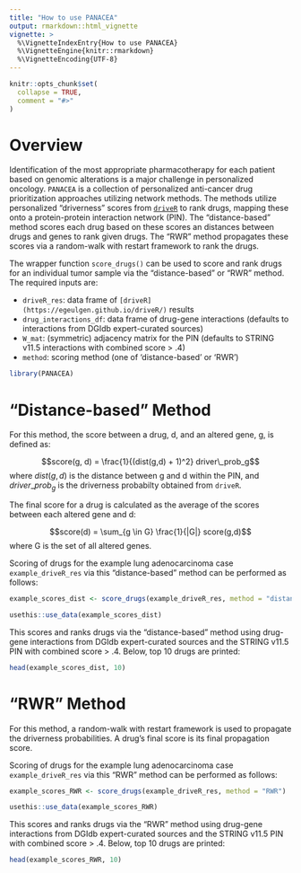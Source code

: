 ```yaml
---
title: "How to use PANACEA"
output: rmarkdown::html_vignette
vignette: >
  %\VignetteIndexEntry{How to use PANACEA}
  %\VignetteEngine{knitr::rmarkdown}
  %\VignetteEncoding{UTF-8}
---
```


```r
knitr::opts_chunk$set(
  collapse = TRUE,
  comment = "#>"
)
```


# Overview

Identification of the most appropriate pharmacotherapy for each patient based on genomic alterations is a major challenge in personalized oncology. `PANACEA` is a collection of personalized anti-cancer drug prioritization approaches utilizing network methods. The methods utilize personalized "driverness" scores from [`driveR`](https://egeulgen.github.io/driveR/) to rank drugs, mapping these onto a protein-protein interaction network (PIN). The "distance-based" method scores each drug based on these scores an distances between drugs and genes to rank given drugs. The "RWR" method propagates these scores via a random-walk with restart framework to rank the drugs.

The wrapper function `score_drugs()` can be used to score and rank drugs for an individual tumor sample via the "distance-based" or "RWR" method. The required inputs are:

- `driveR_res`: data frame of `[driveR](https://egeulgen.github.io/driveR/)` results
- `drug_interactions_df`: data frame of drug-gene interactions (defaults to interactions from DGIdb expert-curated sources)
- `W_mat`: (symmetric) adjacency matrix for the PIN (defaults to STRING v11.5 interactions with combined score > .4)
- `method`: scoring method (one of 'distance-based' or 'RWR')

```r
library(PANACEA)
```

# "Distance-based" Method

For this method, the score between a drug, d, and an altered gene, g, is defined as:

$$score(g, d) = \frac{1}{(dist(g,d) + 1)^2} driver\_prob_g$$
where $dist(g,d)$ is the distance between g and d within the PIN, and $driver\_prob_g$ is the driverness probabilty obtained from `driveR`.

The final score for a drug is calculated as the average of the scores between each altered gene and d:

$$score(d) = \sum_{g \in G} \frac{1}{|G|} score(g,d)$$
where G is the set of all altered genes.

Scoring of drugs for the example lung adenocarcinoma case `example_driveR_res` via this "distance-based" method can be performed as follows:

```r
example_scores_dist <- score_drugs(example_driveR_res, method = "distance-based")
```

```r
usethis::use_data(example_scores_dist)
```

This scores and ranks drugs via the "distance-based" method using drug-gene interactions from DGIdb expert-curated sources and the STRING v11.5 PIN with combined score > .4. Below, top 10 drugs are printed:

```r
head(example_scores_dist, 10)
```

# "RWR" Method

For this method, a random-walk with restart framework is used to propagate the driverness probabilities. A drug's final score is its final propagation score.

Scoring of drugs for the example lung adenocarcinoma case `example_driveR_res` via this "RWR" method can be performed as follows:

```r
example_scores_RWR <- score_drugs(example_driveR_res, method = "RWR")
```

```r
usethis::use_data(example_scores_RWR)
```

This scores and ranks drugs via the "RWR" method using drug-gene interactions from DGIdb expert-curated sources and the STRING v11.5 PIN with combined score > .4. Below, top 10 drugs are printed:

```r
head(example_scores_RWR, 10)
```
